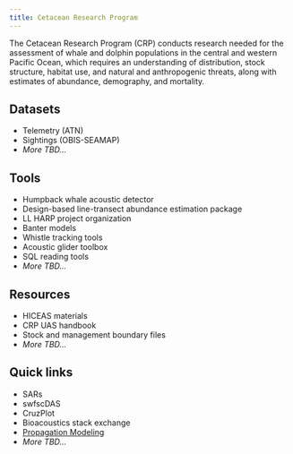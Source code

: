 ```yaml
---
title: Cetacean Research Program
---
```


The Cetacean Research Program (CRP) conducts research needed for the assessment of whale and dolphin populations in the central and western Pacific Ocean, which requires an understanding of distribution, stock structure, habitat use, and natural and anthropogenic threats, along with estimates of abundance, demography, and mortality.

## Datasets

-   Telemetry (ATN)
-   Sightings (OBIS-SEAMAP)
-   *More TBD...*

## Tools

-   Humpback whale acoustic detector
-   Design-based line-transect abundance estimation package
-   LL HARP project organization
-   Banter models
-   Whistle tracking tools
-   Acoustic glider toolbox
-   SQL reading tools
-   *More TBD...*

## Resources

-   HICEAS materials
-   CRP UAS handbook
-   Stock and management boundary files
-   *More TBD...*

## Quick links

-   SARs
-   swfscDAS
-   CruzPlot
-   Bioacoustics stack exchange
-   [Propagation Modeling](https://github.com/nposdalj/PropagationModeling)
-   *More TBD...*
